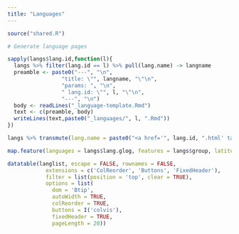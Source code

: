 ```yaml
---
title: "Languages"
---
```

  
```r
source("shared.R")
```

```r
# Generate language pages

sapply(langs$lang.id,function(l){ 
  langs %>% filter(lang.id == l) %>% pull(lang.name) -> langname
  preamble <- paste0("---", "\n",
                 "title: \"", langname, "\"\n",
                 "params: ", "\n",
                 " lang.id: \"", l, "\"\n",
                 "---", "\n")
  body <- readLines("_language-template.Rmd")
  text <- c(preamble, body)
  writeLines(text,paste0("_languages/", l, ".Rmd"))
})
```

```r
langs %>% transmute(lang.name = paste0("<a href='", lang.id, ".html' target = '_blank'>",lang.name,"</a>"), group = group) -> langlist

map.feature(languages = langs$lang.glog, features = langs$group, latitude = langs$latitude, longitude = langs$longitude, popup = langlist$lang.name)

datatable(langlist, escape = FALSE, rownames = FALSE,
            extensions = c('ColReorder', 'Buttons', 'FixedHeader'),
            filter = list(position = 'top', clear = TRUE),
            options = list(
              dom = 'Btip', 
              autoWidth = TRUE, 
              colReorder = TRUE, 
              buttons = I('colvis'),
              fixedHeader = TRUE,
              pageLength = 20))
```